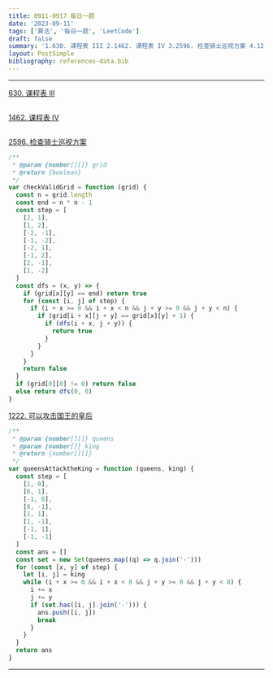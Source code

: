 ```yaml
---
title: 0911-0917 每日一题
date: '2023-09-11'
tags: ['算法', '每日一题', 'LeetCode']
draft: false
summary: '1.630. 课程表 III 2.1462. 课程表 IV 3.2596. 检查骑士巡视方案 4.1222. 可以攻击国王的皇后'
layout: PostSimple
bibliography: references-data.bib
---
```


---

[630. 课程表 III](https://leetcode.cn/problems/course-schedule-iii/description/)

```js

```

[1462. 课程表 IV](https://leetcode.cn/problems/course-schedule-iv/description/)

```js

```

[2596. 检查骑士巡视方案](https://leetcode.cn/problems/check-knight-tour-configuration/description/)

```js
/**
 * @param {number[][]} grid
 * @return {boolean}
 */
var checkValidGrid = function (grid) {
  const n = grid.length
  const end = n * n - 1
  const step = [
    [2, 1],
    [1, 2],
    [-2, -1],
    [-1, -2],
    [-2, 1],
    [-1, 2],
    [2, -1],
    [1, -2]
  ]
  const dfs = (x, y) => {
    if (grid[x][y] == end) return true
    for (const [i, j] of step) {
      if (i + x >= 0 && i + x < n && j + y >= 0 && j + y < n) {
        if (grid[i + x][j + y] == grid[x][y] + 1) {
          if (dfs(i + x, j + y)) {
            return true
          }
        }
      }
    }
    return false
  }
  if (grid[0][0] != 0) return false
  else return dfs(0, 0)
}
```

[1222. 可以攻击国王的皇后](https://leetcode.cn/problems/queens-that-can-attack-the-king/description/)

```js
/**
 * @param {number[][]} queens
 * @param {number[]} king
 * @return {number[][]}
 */
var queensAttacktheKing = function (queens, king) {
  const step = [
    [1, 0],
    [0, 1],
    [-1, 0],
    [0, -1],
    [1, 1],
    [1, -1],
    [-1, 1],
    [-1, -1]
  ]
  const ans = []
  const set = new Set(queens.map((q) => q.join('-')))
  for (const [x, y] of step) {
    let [i, j] = king
    while (i + x >= 0 && i + x < 8 && j + y >= 0 && j + y < 8) {
      i += x
      j += y
      if (set.has([i, j].join('-'))) {
        ans.push([i, j])
        break
      }
    }
  }
  return ans
}
```

---
